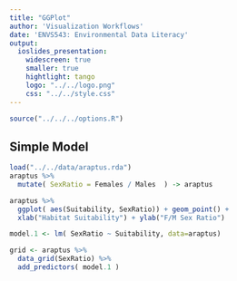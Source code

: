 ```yaml
---
title: "GGPlot"
author: 'Visualization Workflows'
date: 'ENVS543: Environmental Data Literacy'
output: 
  ioslides_presentation:
    widescreen: true
    smaller: true
    hightlight: tango
    logo: "../../logo.png"
    css: "../../style.css"
---
```


```r
source("../../../options.R")
```

## Simple Model

```r
load("../../data/araptus.rda")
araptus %>%
  mutate( SexRatio = Females / Males  ) -> araptus

araptus %>%
  ggplot( aes(Suitability, SexRatio)) + geom_point() + 
  xlab("Habitat Suitability") + ylab("F/M Sex Ratio")
```

```r

model.1 <- lm( SexRatio ~ Suitability, data=araptus)

grid <- araptus %>% 
  data_grid(SexRatio) %>%
  add_predictors( model.1 )

```

